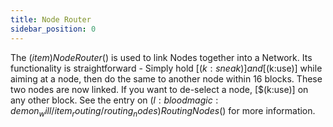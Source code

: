 ```yaml
---
title: Node Router
sidebar_position: 0
---
```



The $(item)Node Router$() is used to link Nodes together into a Network. Its functionality is straightforward - Simply hold [$(k:sneak)] and [$(k:use)] while aiming at  a node, then do the same to another node within 16 blocks. These two nodes are now linked. If you want to de-select a node, [$(k:use)] on any other block. See the entry on $(l:bloodmagic:demon_will/item_routing/routing_nodes)Routing Nodes$() for more information.

